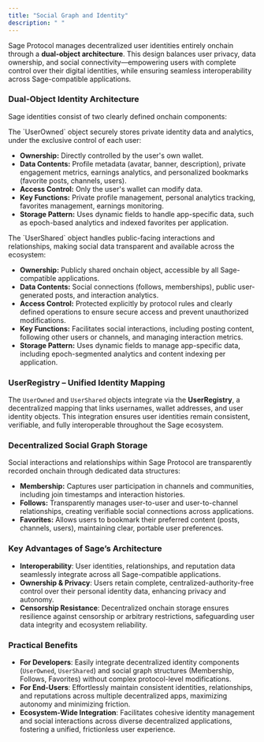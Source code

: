 ```yaml
---
title: "Social Graph and Identity"
description: " "
---
```


Sage Protocol manages decentralized user identities entirely onchain through a **dual-object architecture**. This design balances user privacy, data ownership, and social connectivity—empowering users with complete control over their digital identities, while ensuring seamless interoperability across Sage-compatible applications.

### **Dual-Object Identity Architecture**

Sage identities consist of two clearly defined onchain components:

<Card title="UserOwned Object (Private Data)" icon="square-1" iconType="solid">
  The `UserOwned` object securely stores private identity data and analytics, under the exclusive control of each user:

  - **Ownership:** Directly controlled by the user's own wallet.
  - **Data Contents:** Profile metadata (avatar, banner, description), private engagement metrics, earnings analytics, and personalized bookmarks (favorite posts, channels, users).
  - **Access Control:** Only the user's wallet can modify data.
  - **Key Functions:** Private profile management, personal analytics tracking, favorites management, earnings monitoring.
  - **Storage Pattern:** Uses dynamic fields to handle app-specific data, such as epoch-based analytics and indexed favorites per application.
</Card>

<Card title="UserShared Object (Public Interactions)" icon="square-2" iconType="solid">
  The `UserShared` object handles public-facing interactions and relationships, making social data transparent and available across the ecosystem:

  - **Ownership:** Publicly shared onchain object, accessible by all Sage-compatible applications.
  - **Data Contents:** Social connections (follows, memberships), public user-generated posts, and interaction analytics.
  - **Access Control:** Protected explicitly by protocol rules and clearly defined operations to ensure secure access and prevent unauthorized modifications.
  - **Key Functions:** Facilitates social interactions, including posting content, following other users or channels, and managing interaction metrics.
  - **Storage Pattern:** Uses dynamic fields to manage app-specific data, including epoch-segmented analytics and content indexing per application.
</Card>

### **UserRegistry – Unified Identity Mapping**

The `UserOwned` and `UserShared` objects integrate via the **UserRegistry**, a decentralized mapping that links usernames, wallet addresses, and user identity objects. This integration ensures user identities remain consistent, verifiable, and fully interoperable throughout the Sage ecosystem.

### **Decentralized Social Graph Storage**

Social interactions and relationships within Sage Protocol are transparently recorded onchain through dedicated data structures:

- **Membership:** Captures user participation in channels and communities, including join timestamps and interaction histories.
- **Follows:** Transparently manages user-to-user and user-to-channel relationships, creating verifiable social connections across applications.
- **Favorites:** Allows users to bookmark their preferred content (posts, channels, users), maintaining clear, portable user preferences.

### **Key Advantages of Sage’s Architecture**

- **Interoperability**: User identities, relationships, and reputation data seamlessly integrate across all Sage-compatible applications.
- **Ownership & Privacy**: Users retain complete, centralized-authority-free control over their personal identity data, enhancing privacy and autonomy.
- **Censorship Resistance**: Decentralized onchain storage ensures resilience against censorship or arbitrary restrictions, safeguarding user data integrity and ecosystem reliability.

### Practical Benefits

- **For Developers**: Easily integrate decentralized identity components (`UserOwned`, `UserShared`) and social graph structures (Membership, Follows, Favorites) without complex protocol-level modifications.
- **For End-Users**: Effortlessly maintain consistent identities, relationships, and reputations across multiple decentralized apps, maximizing autonomy and minimizing friction.
- **Ecosystem-Wide Integration**: Facilitates cohesive identity management and social interactions across diverse decentralized applications, fostering a unified, frictionless user experience.